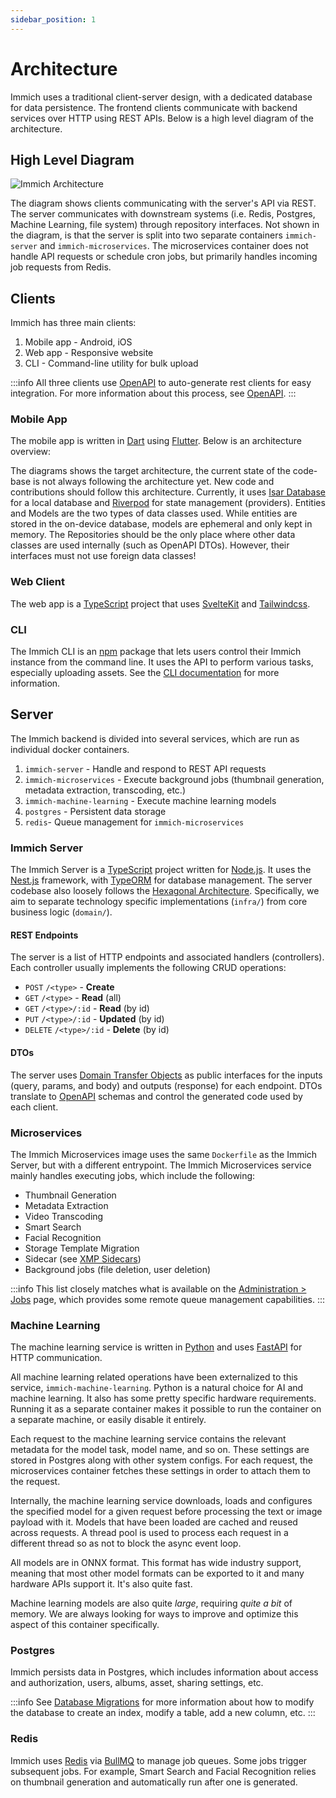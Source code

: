 ```yaml
---
sidebar_position: 1
---
```



# Architecture

Immich uses a traditional client-server design, with a dedicated database for data persistence. The frontend clients communicate with backend services over HTTP using REST APIs. Below is a high level diagram of the architecture.

## High Level Diagram

<img alt="Immich Architecture" src={AppArchitecture} className="p-4 dark:bg-immich-dark-primary my-4" />

The diagram shows clients communicating with the server's API via REST. The server communicates with downstream systems (i.e. Redis, Postgres, Machine Learning, file system) through repository interfaces. Not shown in the diagram, is that the server is split into two separate containers `immich-server` and `immich-microservices`. The microservices container does not handle API requests or schedule cron jobs, but primarily handles incoming job requests from Redis.

## Clients

Immich has three main clients:

1. Mobile app - Android, iOS
2. Web app - Responsive website
3. CLI - Command-line utility for bulk upload

:::info
All three clients use [OpenAPI](./open-api.md) to auto-generate rest clients for easy integration. For more information about this process, see [OpenAPI](./open-api.md).
:::

### Mobile App

The mobile app is written in [Dart](https://dart.dev/) using [Flutter](https://flutter.dev/). Below is an architecture overview:

<MobileArchitecture className="p-4 dark:bg-immich-dark-primary my-4" />

The diagrams shows the target architecture, the current state of the code-base is not always following the architecture yet. New code and contributions should follow this architecture.
Currently, it uses [Isar Database](https://isar.dev/) for a local database and [Riverpod](https://riverpod.dev/) for state management (providers).
Entities and Models are the two types of data classes used. While entities are stored in the on-device database, models are ephemeral and only kept in memory.
The Repositories should be the only place where other data classes are used internally (such as OpenAPI DTOs). However, their interfaces must not use foreign data classes!

### Web Client

The web app is a [TypeScript](https://www.typescriptlang.org/) project that uses [SvelteKit](https://kit.svelte.dev) and [Tailwindcss](https://tailwindcss.com/).

### CLI

The Immich CLI is an [npm](https://www.npmjs.com/) package that lets users control their Immich instance from the command line. It uses the API to perform various tasks, especially uploading assets. See the [CLI documentation](/docs/features/command-line-interface.md) for more information.

## Server

The Immich backend is divided into several services, which are run as individual docker containers.

1. `immich-server` - Handle and respond to REST API requests
1. `immich-microservices` - Execute background jobs (thumbnail generation, metadata extraction, transcoding, etc.)
1. `immich-machine-learning` - Execute machine learning models
1. `postgres` - Persistent data storage
1. `redis`- Queue management for `immich-microservices`

### Immich Server

The Immich Server is a [TypeScript](https://www.typescriptlang.org/) project written for [Node.js](https://nodejs.org/). It uses the [Nest.js](https://nestjs.com) framework, with [TypeORM](https://typeorm.io/) for database management. The server codebase also loosely follows the [Hexagonal Architecture](<https://en.wikipedia.org/wiki/Hexagonal_architecture_(software)>). Specifically, we aim to separate technology specific implementations (`infra/`) from core business logic (`domain/`).

#### REST Endpoints

The server is a list of HTTP endpoints and associated handlers (controllers). Each controller usually implements the following CRUD operations:

- `POST` `/<type>` - **Create**
- `GET` `/<type>` - **Read** (all)
- `GET` `/<type>/:id` - **Read** (by id)
- `PUT` `/<type>/:id` - **Updated** (by id)
- `DELETE` `/<type>/:id` - **Delete** (by id)

#### DTOs

The server uses [Domain Transfer Objects](https://en.wikipedia.org/wiki/Data_transfer_object) as public interfaces for the inputs (query, params, and body) and outputs (response) for each endpoint. DTOs translate to [OpenAPI](./open-api.md) schemas and control the generated code used by each client.

### Microservices

The Immich Microservices image uses the same `Dockerfile` as the Immich Server, but with a different entrypoint. The Immich Microservices service mainly handles executing jobs, which include the following:

- Thumbnail Generation
- Metadata Extraction
- Video Transcoding
- Smart Search
- Facial Recognition
- Storage Template Migration
- Sidecar (see [XMP Sidecars](/docs/features/xmp-sidecars.md))
- Background jobs (file deletion, user deletion)

:::info
This list closely matches what is available on the [Administration > Jobs](/docs/administration/jobs-workers/#jobs) page, which provides some remote queue management capabilities.
:::

### Machine Learning

The machine learning service is written in [Python](https://www.python.org/) and uses [FastAPI](https://fastapi.tiangolo.com/) for HTTP communication.

All machine learning related operations have been externalized to this service, `immich-machine-learning`. Python is a natural choice for AI and machine learning. It also has some pretty specific hardware requirements. Running it as a separate container makes it possible to run the container on a separate machine, or easily disable it entirely.

Each request to the machine learning service contains the relevant metadata for the model task, model name, and so on. These settings are stored in Postgres along with other system configs. For each request, the microservices container fetches these settings in order to attach them to the request.

Internally, the machine learning service downloads, loads and configures the specified model for a given request before processing the text or image payload with it. Models that have been loaded are cached and reused across requests. A thread pool is used to process each request in a different thread so as not to block the async event loop.

All models are in ONNX format. This format has wide industry support, meaning that most other model formats can be exported to it and many hardware APIs support it. It's also quite fast.

Machine learning models are also quite _large_, requiring _quite a bit_ of memory. We are always looking for ways to improve and optimize this aspect of this container specifically.

### Postgres

Immich persists data in Postgres, which includes information about access and authorization, users, albums, asset, sharing settings, etc.

:::info
See [Database Migrations](./database-migrations.md) for more information about how to modify the database to create an index, modify a table, add a new column, etc.
:::

### Redis

Immich uses [Redis](https://redis.com/) via [BullMQ](https://docs.bullmq.io/) to manage job queues. Some jobs trigger subsequent jobs. For example, Smart Search and Facial Recognition relies on thumbnail generation and automatically run after one is generated.
